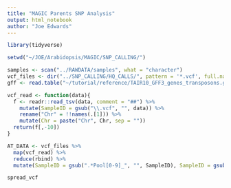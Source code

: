 ```yaml
---
title: "MAGIC Parents SNP Analysis"
output: html_notebook
author: "Joe Edwards"
---
```


```r
library(tidyverse)
```

```r
setwd("~/JOE/Arabidopsis/MAGIC/SNP_CALLING/")
```

```r
samples <- scan("../RAWDATA/samples", what = "character")
vcf_files <- dir("../SNP_CALLING/HQ_CALLS/", pattern = '*.vcf', full.names = T)
gff <- read.table("~/tutorial/reference/TAIR10_GFF3_genes_transposons.gff", header = F)
```

```r
vcf_read <- function(data){
  f <- readr::read_tsv(data, comment = "##") %>% 
    mutate(SampleID = gsub("\\.vcf", "", data)) %>% 
    rename("Chr" = !!names(.[1])) %>% 
    mutate(Chr = paste("Chr", Chr, sep = ""))
  return(f[,-10])
}

AT_DATA <- vcf_files %>% 
  map(vcf_read) %>% 
  reduce(rbind) %>% 
  mutate(SampleID = gsub(".*Pool[0-9]_", "", SampleID), SampleID = gsub("_hq_calls", "", SampleID))
```

```r
spread_vcf 
```

